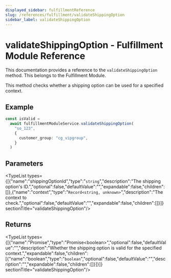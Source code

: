 ```yaml
---
displayed_sidebar: fulfillmentReference
slug: /references/fulfillment/validateShippingOption
sidebar_label: validateShippingOption
---
```



# validateShippingOption - Fulfillment Module Reference

This documentation provides a reference to the `validateShippingOption` method. This belongs to the Fulfillment Module.

This method checks whether a shipping option can be used for a specified context.

## Example

```ts
const isValid =
  await fulfillmentModuleService.validateShippingOption(
    "so_123",
    {
      customer_group: "cg_vipgroup",
    }
  )
```

## Parameters

<TypeList types={[{"name":"shippingOptionId","type":"`string`","description":"The shipping option's ID.","optional":false,"defaultValue":"","expandable":false,"children":[]},{"name":"context","type":"`Record<string, unknown>`","description":"The context to check.","optional":false,"defaultValue":"","expandable":false,"children":[]}]}  sectionTitle="validateShippingOption"/>

## Returns

<TypeList types={[{"name":"Promise","type":"Promise&#60;boolean&#62;","optional":false,"defaultValue":"","description":"Whether the shipping option is valid for the specified context.","expandable":false,"children":[{"name":"boolean","type":"`boolean`","optional":false,"defaultValue":"","description":"","expandable":false,"children":[]}]}]}  sectionTitle="validateShippingOption"/>
